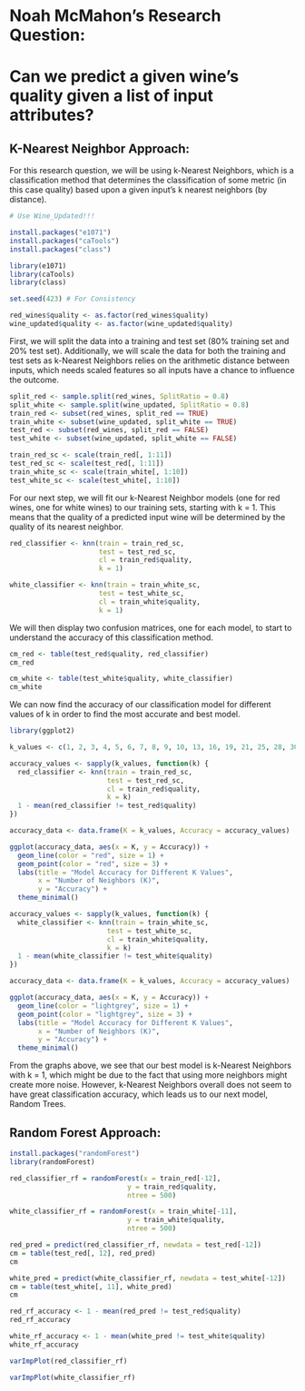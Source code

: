 # Noah McMahon's Research Question:

# Can we predict a given wine's quality given a list of input attributes?

## K-Nearest Neighbor Approach:

For this research question, we will be using k-Nearest Neighbors, which is a classification method that determines the classification of some metric (in this case quality) based upon a given input's k nearest neighbors (by distance).

```r

# Use Wine_Updated!!!

install.packages("e1071") 
install.packages("caTools") 
install.packages("class") 

library(e1071) 
library(caTools) 
library(class)

set.seed(423) # For Consistency

red_wines$quality <- as.factor(red_wines$quality)
wine_updated$quality <- as.factor(wine_updated$quality)

```

First, we will split the data into a training and test set (80% training set and 20% test set). Additionally, we will scale the data for both the training and test sets as k-Nearest Neighbors relies on the arithmetic distance between inputs, which needs scaled features so all inputs have a chance to influence the outcome.

```r

split_red <- sample.split(red_wines, SplitRatio = 0.8)
split_white <- sample.split(wine_updated, SplitRatio = 0.8)
train_red <- subset(red_wines, split_red == TRUE)
train_white <- subset(wine_updated, split_white == TRUE)
test_red <- subset(red_wines, split_red == FALSE)
test_white <- subset(wine_updated, split_white == FALSE)

train_red_sc <- scale(train_red[, 1:11])
test_red_sc <- scale(test_red[, 1:11])
train_white_sc <- scale(train_white[, 1:10])
test_white_sc <- scale(test_white[, 1:10])

```

For our next step, we will fit our k-Nearest Neighbor models (one for red wines, one for white wines) to our training sets, starting with k = 1. This means that the quality of a predicted input wine will be determined by the quality of its nearest neighbor.

```r

red_classifier <- knn(train = train_red_sc, 
                      test = test_red_sc, 
                      cl = train_red$quality, 
                      k = 1)

white_classifier <- knn(train = train_white_sc, 
                      test = test_white_sc, 
                      cl = train_white$quality, 
                      k = 1)

```

We will then display two confusion matrices, one for each model, to start to understand the accuracy of this classification method.

```r

cm_red <- table(test_red$quality, red_classifier)
cm_red

```

```r

cm_white <- table(test_white$quality, white_classifier)
cm_white

```

We can now find the accuracy of our classification model for different values of k in order to find the most accurate and best model.

```r

library(ggplot2)

k_values <- c(1, 2, 3, 4, 5, 6, 7, 8, 9, 10, 13, 16, 19, 21, 25, 28, 30, 33, 36, 42, 50)

accuracy_values <- sapply(k_values, function(k) {
  red_classifier <- knn(train = train_red_sc, 
                        test = test_red_sc, 
                        cl = train_red$quality, 
                        k = k)
  1 - mean(red_classifier != test_red$quality)
})

accuracy_data <- data.frame(K = k_values, Accuracy = accuracy_values)

ggplot(accuracy_data, aes(x = K, y = Accuracy)) +
  geom_line(color = "red", size = 1) +
  geom_point(color = "red", size = 3) +
  labs(title = "Model Accuracy for Different K Values",
       x = "Number of Neighbors (K)",
       y = "Accuracy") +
  theme_minimal()

```

```r

accuracy_values <- sapply(k_values, function(k) {
  white_classifier <- knn(train = train_white_sc, 
                        test = test_white_sc, 
                        cl = train_white$quality, 
                        k = k)
  1 - mean(white_classifier != test_white$quality)
})

accuracy_data <- data.frame(K = k_values, Accuracy = accuracy_values)

ggplot(accuracy_data, aes(x = K, y = Accuracy)) +
  geom_line(color = "lightgrey", size = 1) +
  geom_point(color = "lightgrey", size = 3) +
  labs(title = "Model Accuracy for Different K Values",
       x = "Number of Neighbors (K)",
       y = "Accuracy") +
  theme_minimal()

```

From the graphs above, we see that our best model is k-Nearest Neighbors with k = 1, which might be due to the fact that using more neighbors might create more noise. However, k-Nearest Neighbors overall does not seem to have great classification accuracy, which leads us to our next model, Random Trees.

## Random Forest Approach:

```r

install.packages("randomForest")
library(randomForest)

```

```r

red_classifier_rf = randomForest(x = train_red[-12], 
                             y = train_red$quality, 
                             ntree = 500)

white_classifier_rf = randomForest(x = train_white[-11], 
                             y = train_white$quality, 
                             ntree = 500)

```

```r

red_pred = predict(red_classifier_rf, newdata = test_red[-12])
cm = table(test_red[, 12], red_pred)
cm

```

```r

white_pred = predict(white_classifier_rf, newdata = test_white[-12])
cm = table(test_white[, 11], white_pred)
cm

```
```r

red_rf_accuracy <- 1 - mean(red_pred != test_red$quality)
red_rf_accuracy

```

```r

white_rf_accuracy <- 1 - mean(white_pred != test_white$quality)
white_rf_accuracy

```

```r

varImpPlot(red_classifier_rf)

```

```r

varImpPlot(white_classifier_rf)

```